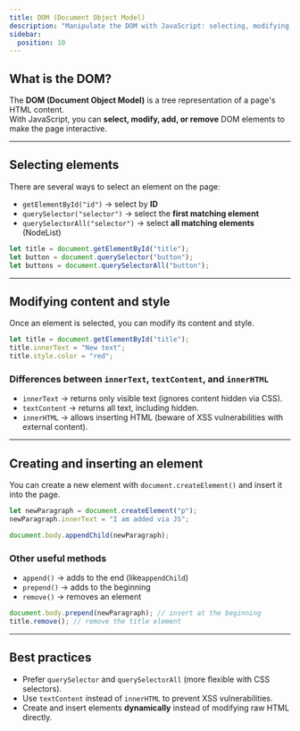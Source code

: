 ```yaml
---
title: DOM (Document Object Model)
description: "Manipulate the DOM with JavaScript: selecting, modifying, and creating elements."
sidebar:
  position: 10
---
```


## What is the DOM?

The **DOM (Document Object Model)** is a tree representation of a page's HTML content.  
With JavaScript, you can **select, modify, add, or remove** DOM elements to make the page interactive.

---

## Selecting elements

There are several ways to select an element on the page:

- `getElementById("id")` → select by **ID**  
- `querySelector("selector")` → select the **first matching element**  
- `querySelectorAll("selector")` → select **all matching elements** (NodeList)

```js
let title = document.getElementById("title");
let button = document.querySelector("button");
let buttons = document.querySelectorAll("button");
```

---

## Modifying content and style

Once an element is selected, you can modify its content and style.

```js
let title = document.getElementById("title");
title.innerText = "New text";
title.style.color = "red";
```

### Differences between `innerText`, `textContent`, and `innerHTML`

- `innerText` → returns only visible text (ignores content hidden via CSS).
- `textContent` → returns all text, including hidden.
- `innerHTML` → allows inserting HTML (beware of XSS vulnerabilities with external content).



---

## Creating and inserting an element

You can create a new element with `document.createElement()` and insert it into the page.

```js
let newParagraph = document.createElement("p");
newParagraph.innerText = "I am added via JS";

document.body.appendChild(newParagraph);
```

### Other useful methods
- `append()` → adds to the end (like`appendChild`)
- `prepend()` → adds to the beginning
- `remove()` → removes an element

```js
document.body.prepend(newParagraph); // insert at the beginning
title.remove(); // remove the title element
```

---

## Best practices

- Prefer `querySelector` and `querySelectorAll` (more flexible with CSS selectors).
- Use `textContent` instead of `innerHTML` to prevent XSS vulnerabilities.
- Create and insert elements **dynamically** instead of modifying raw HTML directly.  

